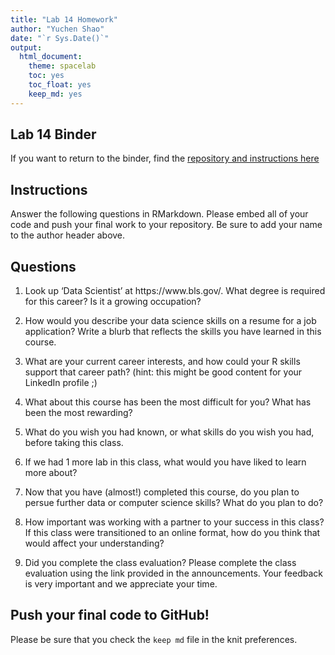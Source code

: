 ```yaml
---
title: "Lab 14 Homework"
author: "Yuchen Shao"
date: "`r Sys.Date()`"
output:
  html_document: 
    theme: spacelab
    toc: yes
    toc_float: yes
    keep_md: yes
---
```


## Lab 14 Binder
If you want to return to the binder, find the [repository and instructions here](https://github.com/hehouts/lab14_binder)

## Instructions
Answer the following questions in RMarkdown. Please embed all of your code and push your final work to your repository. Be sure to add your name to the author header above.



## Questions

1. Look up 'Data Scientist' at https://www.bls.gov/. What degree is required for this career? Is it a growing occupation?  


2. How would you describe your data science skills on a resume for a job application? Write a blurb that reflects the skills you have learned in this course. 


3. What are your current career interests, and how could your R skills support that career path? (hint: this might be good content for your LinkedIn profile ;)


4. What about this course has been the most difficult for you? What has been the most rewarding?


5. What do you wish you had known, or what skills do you wish you had, before taking this class.


6. If we had 1 more lab in this class, what would you have liked to learn more about?


7. Now that you have (almost!) completed this course, do you plan to persue further data or computer science skills? What do you plan to do?


8. How important was working with a partner to your success in this class? If this class were transitioned to an online format, how do you think that would affect your understanding?


9. Did you complete the class evaluation? Please complete the class evaluation using the link provided in the announcements. Your feedback is very important and we appreciate your time.


## Push your final code to GitHub!
Please be sure that you check the `keep md` file in the knit preferences. 
